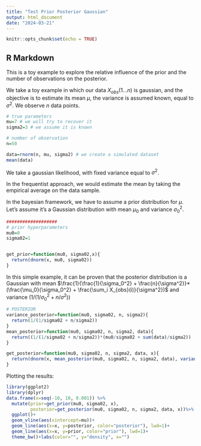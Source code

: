 ---
title: "Test Prior Posterior Gaussian"
output: html_document
date: "2024-03-21"
---

```{r setup, include=FALSE}
knitr::opts_chunk$set(echo = TRUE)

```

## R Markdown
This is a toy example to explore the relative influence of the prior and the number of observations on the posterior.  

We take a toy example in which our data $X_{obs}(1...n)$ is gaussian, and the objective is to estimate its mean $\mu$, the variance is assumed known, equal to $\sigma^2$. We observe $n$ data points.


```{r data}
# true parameters
mu=7 # we will try to recover it
sigma2=3 # we assume it is known

# number of observation
n=50

data=rnorm(n, mu, sigma2) # we create a simulated dataset
mean(data)

```


We take a gaussian likelihood, with fixed variance equal to $\sigma^2$. 

In the frequentist approach, we would estimate the mean by taking the empirical average on the data sample.

In the bayesian framework, we have to assume a prior distribution for $\mu$. Let's assume it's a Gaussian distribution with mean $\mu_0$ and variance $\sigma_0^2$.


```{r prior}
###################
# prior hyperparameters
mu0=0
sigma02=1


get_prior=function(mu0, sigma02,x){
  return(dnorm(x, mu0, sigma02))
}
```

In this simple example, it can be proven that the posterior distribution is a Gaussian with mean $\frac{1}{\frac{1}{\sigma_0^2} + \frac{n}{\sigma^2}}*(\frac{\mu_0}{\sigma_0^2} + \frac{\sum_i X_{obs}(i)}{\sigma^2})$ and variance $(1/(1/\sigma_0^2 + n/\sigma^2))$


```{r posterior}
# POSTERIOR
variance_posterior=function(mu0, sigma02, n, sigma2){
  return(1/(1/sigma02 + n/sigma2))
}
mean_posterior=function(mu0, sigma02, n, sigma2, data){
  return((1/(1/sigma02 + n/sigma2))*(mu0/sigma02 + sum(data)/sigma2))
}

get_posterior=function(mu0, sigma02, n, sigma2, data, x){
  return(dnorm(x, mean_posterior(mu0, sigma02, n, sigma2, data), variance_posterior(mu0, sigma02, n, sigma2)))
}
```


Plotting the results:

```{r plot}

library(ggplot2)
library(dplyr)
data.frame(x=seq(-10, 10, 0.001)) %>%
  mutate(prior=get_prior(mu0, sigma02, x),
         posterior=get_posterior(mu0, sigma02, n, sigma2, data, x))%>%
  ggplot()+
  geom_vline(aes(xintercept=mu))+
  geom_line(aes(x=x, y=posterior, color="posterior"), lwd=1)+
  geom_line(aes(x=x, y=prior, color="prior"), lwd=1)+
  theme_bw()+labs(color="", y="density", x="")

```

